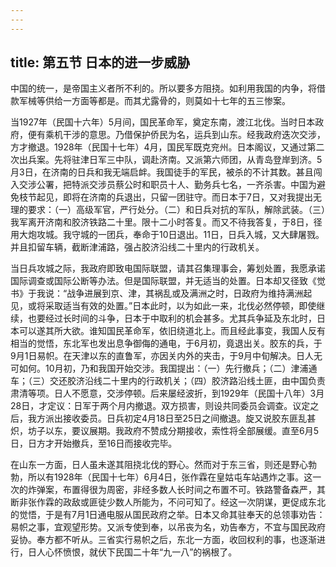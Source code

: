 ```yaml
---
---
---
```

title: 第五节 日本的进一步威胁
---




中国的统一，是帝国主义者所不利的。所以要多方阻挠。如利用我国的内争，将借款军械等供给一方面等都是。而其尤露骨的，则莫如十七年的五三惨案。

当1927年（民国十六年）5月间，国民革命军，奠定东南，渡江北伐。当时日本政府，便有乘机干涉的意思。乃借保护侨民为名，运兵到山东。经我政府迭次交涉，方才撤退。1928年（民国十七年）4月，国民军既克兖州。日本阁议，又通过第二次出兵案。先将驻津日军三中队，调赴济南。又派第六师团，从青岛登岸到济。5月3日，在济南的日兵和我无端启衅。我国徒手的军民，被杀的不计其数。甚且闯入交涉公署，把特派交涉员蔡公时和职员十人、勤务兵七名，一齐杀害。中国为避免枝节起见，即将在济南的兵退出，只留一团驻守。而日本于7日，又对我提出无理的要求：（一）高级军官，严行处分。（二）和日兵对抗的军队，解除武装。（三）我军离开济南和胶济铁路二十里。限十二小时答复。而又不待我答复，于8日，径用大炮攻城。我守城的一团兵，奉命于10日退出。11日，日兵入城，又大肆屠戮。并且扣留车辆，截断津浦路，强占胶济沿线二十里内的行政机关。

当日兵攻城之际，我政府即致电国际联盟，请其召集理事会，筹划处置，我愿承诺国际调查或国际公断等办法。但是国际联盟，并无适当的处置。日本却又径致《觉书》于我说：“战争进展到京、津，其祸乱或及满洲之时，日政府为维持满洲起见，或将采取适当有效的处置。”日本此时，以为如此一来，北伐必然停顿，即使继续，也要经过长时间的斗争，日本于中取利的机会甚多。尤其兵争延及东北时，日本可以遂其所大欲。谁知国民革命军，依旧绕道北上。而且经此事变，我国人反有相当的觉悟，东北军也发出息争御侮的通电，于6月初，竟退出关。胶东的兵，于9月1日易帜。在天津以东的直鲁军，亦因关内外的夹击，于9月中旬解决。日人无可如何。10月初，乃和我国开始交涉。我国提出：（一）先行撤兵；（二）津浦通车；（三）交还胶济沿线二十里内的行政机关；（四）胶济路沿线土匪，由中国负责肃清等项。日人不愿意，交涉停顿。后来屡经波折，到1929年（民国十八年）3月28日，才定议：日军于两个月内撤退。双方损害，则设共同委员会调查。议定之后，我方派出接收委员。日兵初定4月18日至25日之间撤退。旋又说胶东匪乱甚炽，坊子以东，要议展期。我政府不赞成分期接收，索性将全部展缓。直至6月5日，日方才开始撤兵，至16日而接收完毕。

在山东一方面，日人虽未遂其阻挠北伐的野心。然而对于东三省，则还是野心勃勃，所以有1928年（民国十七年）6月4日，张作霖在皇姑屯车站遇炸之事。这一次的炸弹案，布置得很为周密，非经多数人长时间之布置不可。铁路警备森严，其断非张作霖的政敌或匪徒少数人所能为，不问可知了。经这一次阴谋，更促成东北的觉悟，于是有7月1日通电服从国民政府之举。日本又命其驻奉天的总领事劝告：易帜之事，宜观望形势。又派专使到奉，以吊丧为名，劝告奉方，不宜与国民政府妥协。奉方都不听从。三省实行易帜之后，东北一方面，收回权利的事，也逐渐进行，日人心怀愤恨，就伏下民国二十年“九一八”的祸根了。